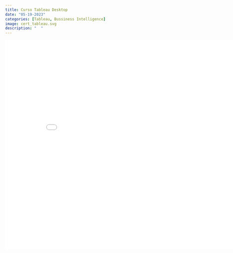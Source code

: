 ```yaml
---
title: Curso Tableau Desktop
date: "05-19-2023"
categories: [Tableau, Bussiness Intelligence]
image: cert_tableau.svg
description: "  "
---
```


![](cert_tableau.pdf){width="9in" height="7in"}
